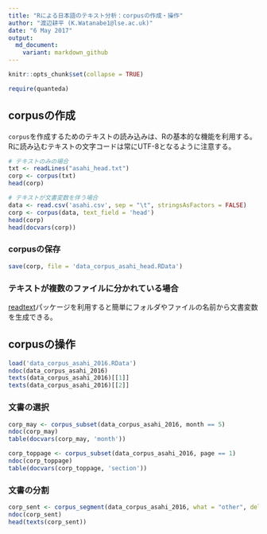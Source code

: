 ```yaml
---
title: "Rによる日本語のテキスト分析：corpusの作成・操作"
author: "渡辺耕平 (K.Watanabe1@lse.ac.uk)"
date: "6 May 2017"
output:
  md_document:
    variant: markdown_github
---
```


```r
knitr::opts_chunk$set(collapse = TRUE)
```

```r
require(quanteda)
```

## corpusの作成
`corpus`を作成するためのテキストの読み込みは、Rの基本的な機能を利用する。Rに読み込むテキストの文字コードは常にUTF-8となるように注意する。

```r

# テキストのみの場合
txt <- readLines("asahi_head.txt")
corp <- corpus(txt)
head(corp)

# テキストが文書変数を伴う場合
data <- read.csv('asahi.csv', sep = "\t", stringsAsFactors = FALSE)
corp <- corpus(data, text_field = 'head')
head(corp)
head(docvars(corp))
```
### corpusの保存
```r
save(corp, file = 'data_corpus_asahi_head.RData')

```
### テキストが複数のファイルに分かれている場合
[readtext](https://github.com/kbenoit/readtext)パッケージを利用すると簡単にフォルダやファイルの名前から文書変数を生成できる。

## corpusの操作
```r
load('data_corpus_asahi_2016.RData')
ndoc(data_corpus_asahi_2016)
texts(data_corpus_asahi_2016)[[1]]
texts(data_corpus_asahi_2016)[[2]]
```
### 文書の選択
```r
corp_may <- corpus_subset(data_corpus_asahi_2016, month == 5)
ndoc(corp_may)
table(docvars(corp_may, 'month'))

corp_toppage <- corpus_subset(data_corpus_asahi_2016, page == 1)
ndoc(corp_toppage)
table(docvars(corp_toppage, 'section'))
```
### 文書の分割
```r
corp_sent <- corpus_segment(data_corpus_asahi_2016, what = "other", delimiter = "。")
ndoc(corp_sent)
head(texts(corp_sent))

```